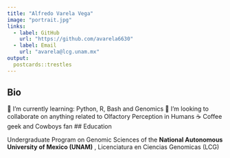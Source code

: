 ```yaml
---
title: "Alfredo Varela Vega"
image: "portrait.jpg"
links:
  - label: GitHub
    url: "https://github.com/avarela6630"
  - label: Email
    url: "avarela@lcg.unam.mx"
output:
  postcards::trestles
---
```

 
## Bio

🌱 I’m currently learning: Python, R, Bash and Genomics
👯 I’m looking to collaborate on anything related to Olfactory Perception in Humans
☕ Coffee geek and Cowboys fan 
## Education

Undergraduate Program on Genomic Sciences of the **National Autonomous University of Mexico (UNAM)** , Licenciatura en Ciencias Genomicas (LCG)

